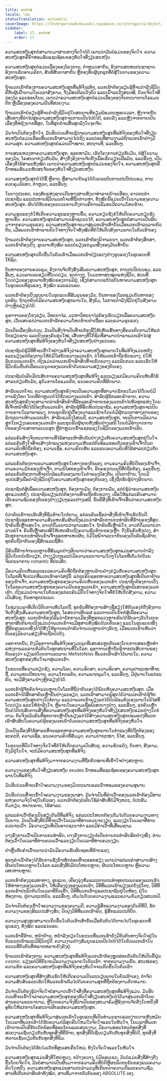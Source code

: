 ```yaml
---
title: ລາປາສ
locale: lao
statusTranslation: automatic
coverImage: https://lhvmrqwrcowdvduuaukz.supabase.co/storage/v1/object/public/strapi-uploads/small_cover-educacion-fundamental.webp-2d51a7828a2b1309555be27f7e2a61a0.webp
sidebar:
    label: 17. ລາປາສ
    order: 17
---
```

ຄວາມສະຫງົບສຸກບໍ່ສາມາດມາຜ່ານທາງຈິດໃຈໄດ້ ເພາະວ່າມັນບໍ່ແມ່ນຂອງຈິດໃຈ. ຄວາມສະຫງົບສຸກຄືນ້ຳຫອມອັນແຊບຊ້ອຍຂອງຫົວໃຈທີ່ງຽບສະຫງົບ.

ຄວາມສະຫງົບສຸກບໍ່ແມ່ນເລື່ອງຂອງໂຄງການ, ຕຳຫຼວດສາກົນ, ອົງການສະຫະປະຊາຊາດ. ອົງການລັດອາເມຣິກາ, ສົນທິສັນຍາສາກົນ ຫຼືກອງທັບຜູ້ບຸກລຸກທີ່ຕໍ່ສູ້ໃນນາມຂອງຄວາມສະຫງົບສຸກ.

ຖ້າພວກເຮົາຕ້ອງການຄວາມສະຫງົບສຸກທີ່ແທ້ຈິງແທ້ໆ, ພວກເຮົາຕ້ອງຮຽນຮູ້ທີ່ຈະດຳລົງຊີວິດຄືກັບຜູ້ເຝົ້າຍາມໃນເວລາສົງຄາມ, ຈົ່ງມີສະຕິລະວັງຕົວ ແລະເຝົ້າລະວັງສະເໝີ, ດ້ວຍຈິດໃຈທີ່ວ່ອງໄວ ແລະອ່ອນໂຍນ, ເພາະວ່າຄວາມສະຫງົບສຸກບໍ່ແມ່ນເລື່ອງຂອງຈິນຕະນາການໂຣແມນຕິກ ຫຼືເລື່ອງຂອງຄວາມຝັນທີ່ສວຍງາມ.

ຖ້າພວກເຮົາບໍ່ຮຽນຮູ້ທີ່ຈະດຳລົງຊີວິດຢູ່ໃນສະພາບທີ່ກຽມພ້ອມຕະຫຼອດເວລາ, ຫຼັງຈາກນັ້ນເສັ້ນທາງທີ່ນຳໄປສູ່ຄວາມສະຫງົບສຸກຈະກາຍເປັນໄປບໍ່ໄດ້, ແຄບລົງ ແລະຫຼັງຈາກກາຍເປັນເລື່ອງທີ່ຫຍຸ້ງຍາກທີ່ສຸດ, ໃນທີ່ສຸດກໍຈະສິ້ນສຸດລົງໃນຈຸດຈົບ.

ມັນຈຳເປັນຕ້ອງເຂົ້າໃຈ, ມັນຮີບດ່ວນທີ່ຈະຮູ້ວ່າຄວາມສະຫງົບສຸກທີ່ແທ້ຈິງຂອງຫົວໃຈທີ່ງຽບສະຫງົບບໍ່ແມ່ນເຮືອນທີ່ພວກເຮົາສາມາດໄປເຖິງ ແລະບ່ອນທີ່ສາວງາມລໍຖ້າພວກເຮົາຢ່າງມີຄວາມສຸກ. ຄວາມສະຫງົບສຸກບໍ່ແມ່ນເປົ້າໝາຍ, ສະຖານທີ່, ແລະອື່ນໆ.

ການສະແຫວງຫາຄວາມສະຫງົບສຸກ, ຊອກຫາມັນ, ເຮັດໂຄງການກ່ຽວກັບມັນ, ຕໍ່ສູ້ໃນນາມຂອງມັນ, ໂຄສະນາກ່ຽວກັບມັນ, ສ້າງຕັ້ງອົງການຈັດຕັ້ງເພື່ອເຮັດວຽກເພື່ອມັນ, ແລະອື່ນໆ, ເປັນເລື່ອງທີ່ໄຮ້ສາລະທັງໝົດ ເພາະວ່າຄວາມສະຫງົບສຸກບໍ່ແມ່ນຂອງຈິດໃຈ, ຄວາມສະຫງົບສຸກຄືນ້ຳຫອມອັນມະຫັດສະຈັນຂອງຫົວໃຈທີ່ງຽບສະຫງົບ.

ຄວາມສະຫງົບສຸກບໍ່ໄດ້ຊື້ ຫຼືຂາຍ ຫຼືສາມາດບັນລຸໄດ້ດ້ວຍລະບົບການປະນີປະນອມ, ການຄວບຄຸມພິເສດ, ຕຳຫຼວດ, ແລະອື່ນໆ.

ໃນບາງປະເທດ, ກອງທັບແຫ່ງຊາດເດີນທາງຜ່ານທົ່ງນາທຳລາຍບ້ານເຮືອນ, ຄາດຕະກຳປະຊາຊົນ ແລະປະຫານຊີວິດພວກໂຈນທີ່ຖືກກ່າວຫາ, ທັງໝົດນີ້ແມ່ນເວົ້າໃນນາມຂອງຄວາມສະຫງົບສຸກ. ຜົນໄດ້ຮັບຂອງຂະບວນການດັ່ງກ່າວຄືການເພີ່ມທະວີຄວາມໂຫດຮ້າຍ.

ຄວາມຮຸນແຮງກໍ່ໃຫ້ເກີດຄວາມຮຸນແຮງຫຼາຍຂຶ້ນ, ຄວາມກຽດຊັງກໍ່ໃຫ້ເກີດຄວາມກຽດຊັງຫຼາຍຂຶ້ນ. ຄວາມສະຫງົບສຸກບໍ່ສາມາດເອົາຊະນະໄດ້, ຄວາມສະຫງົບສຸກບໍ່ສາມາດເປັນຜົນມາຈາກຄວາມຮຸນແຮງ. ຄວາມສະຫງົບສຸກຈະມາສູ່ພວກເຮົາເທົ່ານັ້ນເມື່ອພວກເຮົາລະລາຍຕົວຕົນ, ເມື່ອພວກເຮົາທຳລາຍປັດໃຈທາງຈິດໃຈທັງໝົດທີ່ກໍ່ໃຫ້ເກີດສົງຄາມພາຍໃນຕົວເຮົາເອງ.

ຖ້າພວກເຮົາຕ້ອງການຄວາມສະຫງົບສຸກ, ພວກເຮົາຕ້ອງພິຈາລະນາ, ພວກເຮົາຕ້ອງສຶກສາ, ພວກເຮົາຕ້ອງເບິ່ງ, ຮູບພາບທັງໝົດ ແລະບໍ່ພຽງແຕ່ມູມໜຶ່ງຂອງມັນເທົ່ານັ້ນ.

ຄວາມສະຫງົບສຸກເກີດຂຶ້ນໃນຕົວເຮົາເມື່ອພວກເຮົາປ່ຽນແປງຢ່າງຮຸນແຮງໃນຮູບແບບທີ່ໃກ້ຊິດ.

ບັນຫາຂອງການຄວບຄຸມ, ອົງການຈັດຕັ້ງສົ່ງເສີມຄວາມສະຫງົບສຸກ, ການປະນີປະນອມ, ແລະອື່ນໆ, ແມ່ນລາຍລະອຽດທີ່ໂດດດ່ຽວ, ຈຸດຕ່າງໆ, ໃນມະຫາສະໝຸດແຫ່ງຊີວິດ, ສ່ວນທີ່ໂດດດ່ຽວຂອງຮູບພາບທັງໝົດຂອງການມີຢູ່, ເຊິ່ງບໍ່ສາມາດແກ້ໄຂບັນຫາຄວາມສະຫງົບສຸກໃນຮູບແບບທີ່ຮຸນແຮງ, ທັງໝົດ ແລະແນ່ນອນ.

ພວກເຮົາຕ້ອງເບິ່ງຮູບພາບໃນຮູບແບບທີ່ສົມບູນຂອງມັນ, ບັນຫາຂອງໂລກແມ່ນບັນຫາຂອງບຸກຄົນ; ຖ້າບຸກຄົນບໍ່ມີຄວາມສະຫງົບສຸກພາຍໃນ, ສັງຄົມ, ໂລກຈະດຳລົງຊີວິດຢູ່ໃນສົງຄາມຢ່າງຫຼີກລ່ຽງບໍ່ໄດ້.

ຄູອາຈານຂອງໂຮງຮຽນ, ວິທະຍາໄລ, ມະຫາວິທະຍາໄລຕ້ອງເຮັດວຽກເພື່ອຄວາມສະຫງົບສຸກ, ເວັ້ນເສຍແຕ່ວ່າພວກເຂົາຮັກຄວາມໂຫດຮ້າຍປ່າເຖື່ອນ ແລະຄວາມຮຸນແຮງ.

ມັນເປັນເລື່ອງຮີບດ່ວນ, ມັນເປັນສິ່ງຈຳເປັນທີ່ຈະຕ້ອງຊີ້ໃຫ້ເຫັນເສັ້ນທາງທີ່ຄວນຕິດຕາມໃຫ້ແກ່ນັກຮຽນຊາຍ ແລະຍິງຂອງຄົນຮຸ່ນໃໝ່, ເສັ້ນທາງທີ່ໃກ້ຊິດທີ່ສາມາດນຳພາພວກເຮົາໄປສູ່ຄວາມສະຫງົບສຸກທີ່ແທ້ຈິງຂອງຫົວໃຈທີ່ງຽບສະຫງົບຢ່າງແນ່ນອນ.

ປະຊາຊົນບໍ່ຮູ້ວິທີທີ່ຈະເຂົ້າໃຈຢ່າງແທ້ຈິງວ່າຄວາມສະຫງົບສຸກພາຍໃນທີ່ແທ້ຈິງແມ່ນຫຍັງ ແລະພຽງແຕ່ຕ້ອງການໃຫ້ບໍ່ມີໃຜຂັດຂວາງພວກເຂົາ, ບໍ່ໃຫ້ພວກເຂົາຖືກຂັດຂວາງ, ບໍ່ໃຫ້ລົບກວນພວກເຂົາ, ເຖິງແມ່ນວ່າພວກເຂົາເອົາສິດທີ່ຈະຂັດຂວາງ ແລະລົບກວນ ແລະເຮັດໃຫ້ຊີວິດຂົມຂື່ນຕໍ່ເພື່ອນມະນຸດຂອງພວກເຂົາດ້ວຍຄວາມສ່ຽງຂອງຕົນເອງ.

ປະຊາຊົນບໍ່ເຄີຍມີປະສົບການຄວາມສະຫງົບສຸກທີ່ແທ້ຈິງ ແລະພຽງແຕ່ມີຄວາມຄິດເຫັນທີ່ໄຮ້ສາລະກ່ຽວກັບມັນ, ອຸດົມການໂຣແມນຕິກ, ແນວຄວາມຄິດທີ່ຜິດພາດ.

ສຳລັບພວກໂຈນ, ຄວາມສະຫງົບສຸກຄົງຈະເປັນຄວາມສຸກທີ່ສາມາດລັກຂະໂມຍໄດ້ໂດຍບໍ່ມີການລົງໂທດ ໂດຍທີ່ຕຳຫຼວດບໍ່ໄດ້ຂັດຂວາງພວກເຂົາ. ສໍາລັບຜູ້ລັກລອບຄ້າຂາຍ, ຄວາມສະຫງົບສຸກຄົງຈະສາມາດນໍາເອົາສິນຄ້າທີ່ລັກລອບຄ້າຂາຍຂອງພວກເຂົາໄປທົ່ວທຸກແຫ່ງ ໂດຍທີ່ເຈົ້າຫນ້າທີ່ບໍ່ໄດ້ປ້ອງກັນພວກເຂົາ. ສໍາລັບຜູ້ທີ່ອຶດຫິວປະຊາຊົນ, ຄວາມສະຫງົບສຸກຈະເປັນການຂາຍໃນລາຄາແພງ, ການຂູດຮີດຢູ່ເບື້ອງຂວາແລະຊ້າຍໂດຍບໍ່ມີຜູ້ກວດກາທາງການຂອງລັດຖະບານຫ້າມພວກເຂົາ. ສໍາລັບແມ່ຍິງໂສເພນີ, ຄວາມສະຫງົບສຸກ, ຈະເປັນການມີຄວາມສຸກໃນຕຽງນອນຂອງພວກເຂົາ ແລະຂູດຮີດຜູ້ຊາຍທັງໝົດຢ່າງເສລີ ໂດຍບໍ່ມີອຳນາດການປົກຄອງດ້ານສາທາລະນະສຸກ ຫຼືຕຳຫຼວດເຂົ້າແຊກແຊງໃນຊີວິດຂອງພວກເຂົາເລີຍ.

ແຕ່ລະຄົນສ້າງຈິນຕະນາການທີ່ໄຮ້ສາລະຫ້າສິບພັນຢ່າງກ່ຽວກັບຄວາມສະຫງົບສຸກຢູ່ໃນໃຈ. ແຕ່ລະຄົນຕັ້ງໃຈທີ່ຈະສ້າງກຳແພງແຫ່ງຄວາມເຫັນແກ່ຕົວອ້ອມຮອບຕົວຂອງເຂົາເຈົ້າດ້ວຍຄວາມຄິດທີ່ບໍ່ຖືກຕ້ອງ, ຄວາມເຊື່ອ, ຄວາມຄິດເຫັນ ແລະແນວຄວາມຄິດທີ່ໄຮ້ສາລະກ່ຽວກັບຄວາມສະຫງົບສຸກ.

ແຕ່ລະຄົນຕ້ອງການຄວາມສະຫງົບສຸກໃນທາງຂອງຕົນເອງ, ຕາມຄວາມຄິດທີ່ບໍ່ດີຂອງເຂົາເຈົ້າ, ຕາມຄວາມມັກຂອງເຂົາເຈົ້າ, ຕາມນິໄສຂອງເຂົາເຈົ້າ, ຮີດຄອງປະເພນີທີ່ບໍ່ຖືກຕ້ອງ, ແລະອື່ນໆ. ແຕ່ລະຄົນຕ້ອງການທີ່ຈະປິດລ້ອມຕົວເອງພາຍໃນກຳແພງປ້ອງກັນ, ເປັນຕາຢ້ານ, ໂດຍມີຈຸດປະສົງເພື່ອດຳລົງຊີວິດຢູ່ໃນຄວາມສະຫງົບສຸກຂອງຕົນເອງ, ເຊິ່ງຖືກຮັບຮູ້ຢ່າງຜິດພາດ.

ປະຊາຊົນຕໍ່ສູ້ເພື່ອຄວາມສະຫງົບສຸກ, ຕ້ອງການມັນ, ຕ້ອງການມັນ, ແຕ່ບໍ່ຮູ້ວ່າຄວາມສະຫງົບສຸກແມ່ນຫຍັງ. ປະຊາຊົນພຽງແຕ່ບໍ່ຕ້ອງການທີ່ຈະຖືກຂັດຂວາງ, ເພື່ອໃຫ້ແຕ່ລະຄົນສາມາດເຮັດຄວາມຊົ່ວຂອງຕົນເອງຢ່າງງຽບໆແລະຢ່າງເສລີ. ນັ້ນຄືສິ່ງທີ່ເຂົາເຈົ້າເອີ້ນວ່າຄວາມສະຫງົບສຸກ.

ບໍ່ວ່າຄົນເຮົາຈະເຮັດສິ່ງທີ່ຊົ່ວຮ້າຍໃດກໍ່ຕາມ, ແຕ່ລະຄົນເຊື່ອວ່າສິ່ງທີ່ເຂົາເຈົ້າເຮັດນັ້ນດີ. ປະຊາຊົນຊອກຫາຄວາມສົມເຫດສົມຜົນເຖິງແມ່ນວ່າສໍາລັບການກະທໍາຜິດທີ່ຮ້າຍແຮງທີ່ສຸດ. ຖ້າຄົນຂີ້ເຫຼົ້າເສຍໃຈ, ລາວກໍ່ດື່ມເພາະວ່າລາວເສຍໃຈ. ຖ້າຄົນຂີ້ເຫຼົ້າພໍໃຈ, ລາວກໍ່ດື່ມເພາະວ່າລາວພໍໃຈ. ຄົນຂີ້ເຫຼົ້າສະເໝີໃຫ້ເຫດຜົນເຖິງຄວາມຊົ່ວຮ້າຍຂອງເຫຼົ້າ. ດັ່ງນັ້ນຄົນທັງປວງ, ສໍາລັບທຸກການກະທໍາຜິດເຂົາເຈົ້າຊອກຫາເຫດຜົນ, ບໍ່ມີໃຜພິຈາລະນາຕົນເອງເປັນຄົນຊົ່ວຮ້າຍ, ທຸກຄົນຖືວ່າຕົນເອງຊື່ສັດແລະຊື່ສັດ.

ມີຄົນຂີ້ຄ້ານຈໍານວນຫຼາຍທີ່ສົມມຸດຢ່າງຜິດພາດວ່າຄວາມສະຫງົບສຸກແມ່ນສາມາດດໍາລົງຊີວິດໂດຍບໍ່ເຮັດວຽກ, ຢ່າງງຽບໆແລະບໍ່ມີຄວາມພະຍາຍາມໃດໆໃນໂລກທີ່ເຕັມໄປດ້ວຍຈິນຕະນາການ romantic ທີ່ປະເສີດ.

ມີຄວາມຄິດເຫັນແລະແນວຄວາມຄິດທີ່ບໍ່ຖືກຕ້ອງຫຼາຍລ້ານຢ່າງກ່ຽວກັບຄວາມສະຫງົບສຸກ. ໃນໂລກທີ່ເຈັບປວດທີ່ພວກເຮົາອາໄສຢູ່ນີ້: ແຕ່ລະຄົນຊອກຫາຄວາມສະຫງົບສຸກທີ່ເປັນຕາຢ້ານຂອງເຂົາເຈົ້າ, ຄວາມສະຫງົບສຸກຂອງຄວາມຄິດເຫັນຂອງພວກເຂົາ. ປະຊາຊົນຕ້ອງການເບິ່ງໃນໂລກຄວາມສະຫງົບສຸກຂອງຄວາມຝັນຂອງພວກເຂົາ, ຄວາມສະຫງົບສຸກພິເສດຂອງພວກເຂົາ, ເຖິງແມ່ນວ່າພາຍໃນຕົວເອງແຕ່ລະຄົນມີປັດໃຈທາງຈິດໃຈທີ່ກໍ່ໃຫ້ເກີດສົງຄາມ, ຄວາມເປັນສັດຕູ, ບັນຫາທຸກປະເພດ.

ໃນຊ່ວງເວລາທີ່ເກີດວິກິດການທົ່ວໂລກນີ້, ທຸກຄົນທີ່ຕ້ອງການສ້າງຊື່ສຽງໃຫ້ຕົນເອງກໍ່ຕັ້ງອົງການຈັດຕັ້ງສົ່ງເສີມຄວາມສະຫງົບສຸກ, ໂຄສະນາເຜີຍແຜ່ ແລະກາຍເປັນນັກຕໍ່ສູ້ເພື່ອຄວາມສະຫງົບສຸກ. ພວກເຮົາຕ້ອງບໍ່ລືມວ່ານັກການເມືອງທີ່ຫຼອກລວງຫຼາຍຄົນໄດ້ຮັບລາງວັນໂນເບນສາຂາສັນຕິພາບເຖິງແມ່ນວ່າພວກເຂົາຈະມີສຸສານທັງໝົດດ້ວຍຕົນເອງ ແລະໃນຮູບແບບໜຶ່ງ ຫຼືອີກຮູບແບບໜຶ່ງກໍ່ໄດ້ສັ່ງໃຫ້ຄາດຕະກຳຄົນຈໍານວນຫຼາຍຢ່າງລັບໆ, ເມື່ອພວກເຂົາເຫັນວ່າຕົນເອງມີຄວາມສ່ຽງທີ່ຈະຖືກປິດບັງ.

ນອກຈາກນັ້ນ, ຍັງມີຄູອາຈານທີ່ແທ້ຈິງຂອງມະນຸດທີ່ເສຍສະຫຼະຕົນເອງໂດຍການສອນຫຼັກທຳແຫ່ງການລະລາຍຕົວຕົນໃນທຸກສະຖານທີ່ໃນໂລກ. ຄູອາຈານເຫຼົ່ານັ້ນຮູ້ຈາກປະສົບການຂອງຕົນເອງວ່າ ພຽງແຕ່ໂດຍການລະລາຍ Mefistófeles ທີ່ພວກເຮົາເອົາໄວ້ພາຍໃນ, ຄວາມສະຫງົບສຸກຂອງຫົວໃຈມາສູ່ພວກເຮົາ.

ໃນຂະນະທີ່ຄວາມກຽດຊັງ, ຄວາມໂລບ, ຄວາມອິດສາ, ຄວາມອິດສາ, ຄວາມປາຖະໜາທີ່ຈະຊື້, ຄວາມທະເຍີທະຍານ, ຄວາມໂກດແຄ້ນ, ຄວາມພາກພູມໃຈ, ແລະອື່ນໆ, ມີຢູ່ພາຍໃນແຕ່ລະຄົນ, ຈະມີສົງຄາມຢ່າງຫຼີກລ່ຽງບໍ່ໄດ້.

ພວກເຮົາຮູ້ຈັກຄົນຈໍານວນຫຼາຍໃນໂລກທີ່ຖືວ່າຕົນເອງໄດ້ພົບເຫັນຄວາມສະຫງົບສຸກ. ເມື່ອພວກເຮົາໄດ້ສຶກສາຄົນເຫຼົ່ານັ້ນຢ່າງລະອຽດ, ພວກເຮົາສາມາດພິສູດໄດ້ວ່າພວກເຂົາບໍ່ຮູ້ຈັກຄວາມສະຫງົບສຸກຢ່າງໃດກໍ່ຕາມ ແລະວ່າພວກເຂົາພຽງແຕ່ໄດ້ປິດລ້ອມຕົວເອງພາຍໃນນິໄສທີ່ໂດດດ່ຽວ ແລະໃຫ້ກຳລັງໃຈ, ຫຼືພາຍໃນຄວາມເຊື່ອພິເສດບາງຢ່າງ, ແລະອື່ນໆ, ແຕ່ຄົນເຫຼົ່ານັ້ນບໍ່ໄດ້ປະສົບການສິ່ງທີ່ຄວາມສະຫງົບສຸກທີ່ແທ້ຈິງຂອງຫົວໃຈທີ່ງຽບສະຫງົບແມ່ນຢ່າງໃດກໍ່ຕາມ. ຕົວຈິງແລ້ວຄົນທີ່ທຸກຍາກເຫຼົ່ານັ້ນພຽງແຕ່ໄດ້ສ້າງຄວາມສະຫງົບສຸກປອມແປງທີ່ພວກເຂົາສັບສົນໃນຄວາມບໍ່ຮູ້ຂອງພວກເຂົາດ້ວຍຄວາມສະຫງົບສຸກທີ່ແທ້ຈິງຂອງຫົວໃຈ.

ມັນເປັນເລື່ອງທີ່ໄຮ້ສາລະທີ່ຈະຊອກຫາຄວາມສະຫງົບສຸກພາຍໃນກຳແພງທີ່ບໍ່ຖືກຕ້ອງຂອງອະຄະຕິ, ຄວາມເຊື່ອ, ແນວຄວາມຄິດທີ່ສົມມຸດ, ຄວາມປາຖະໜາ, ນິໄສ, ແລະອື່ນໆ.

ໃນຂະນະທີ່ປັດໃຈທາງຈິດໃຈທີ່ກໍ່ໃຫ້ເກີດຄວາມເປັນສັດຕູ, ຄວາມຂັດແຍ້ງ, ບັນຫາ, ສົງຄາມ, ຍັງມີຢູ່ໃນໃຈ, ຈະບໍ່ມີຄວາມສະຫງົບສຸກທີ່ແທ້ຈິງ.

ຄວາມສະຫງົບສຸກທີ່ແທ້ຈິງມາຈາກຄວາມງາມທີ່ຖືກກົດໝາຍທີ່ເຂົ້າໃຈຢ່າງສະຫຼາດ.

ຄວາມງາມຂອງຫົວໃຈທີ່ງຽບສະຫງົບ exudes ນ້ໍາຫອມທີ່ແຊບຊ້ອຍຂອງຄວາມສະຫງົບສຸກພາຍໃນທີ່ແທ້ຈິງ.

ມັນຮີບດ່ວນທີ່ຈະເຂົ້າໃຈຄວາມງາມຂອງມິດຕະພາບແລະນ້ໍາຫອມຂອງຄວາມສຸພາບ.

ມັນຮີບດ່ວນທີ່ຈະເຂົ້າໃຈຄວາມງາມຂອງພາສາ. ມັນຈຳເປັນທີ່ຄຳເວົ້າຂອງພວກເຮົາຕ້ອງມີສານແຫ່ງຄວາມຈິງໃຈຢູ່ໃນຕົວເອງ. ພວກເຮົາຕ້ອງບໍ່ເຄີຍໃຊ້ຄໍາສັບທີ່ບໍ່ມີຈັງຫວະ, ບໍ່ປະສົມກົມກຽວ, ຫຍາບຄາຍ, ໄຮ້ສາລະ.

ແຕ່ລະຄຳເວົ້າຕ້ອງເປັນສຽງດົນຕີທີ່ແທ້ຈິງ, ແຕ່ລະປະໂຫຍກຕ້ອງເຕັມໄປດ້ວຍຄວາມງາມທາງວິນຍານ. ມັນເປັນສິ່ງທີ່ບໍ່ດີທີ່ຈະເວົ້າໃນເວລາທີ່ທ່ານຄວນຈະງຽບ, ແລະງຽບໃນເວລາທີ່ທ່ານຄວນຈະເວົ້າ. ມີຄວາມງຽບທີ່ເປັນອາດຊະຍາກຳ ແລະມີຄຳເວົ້າທີ່ເສື່ອມຊາມ.

ບາງຄັ້ງການເວົ້າເປັນການກະທຳຜິດ, ບາງຄັ້ງການງຽບກໍເປັນການກະທຳຜິດອີກຢ່າງໜຶ່ງ. ທ່ານຕ້ອງເວົ້າໃນເວລາທີ່ທ່ານຄວນເວົ້າແລະງຽບໃນເວລາທີ່ທ່ານຄວນງຽບ.

ຢ່າຫຼິ້ນກັບຄໍາເວົ້າເພາະວ່າມັນມີຄວາມຮັບຜິດຊອບທີ່ຮ້າຍແຮງ.

ທຸກໆຄຳເວົ້າຕ້ອງໄດ້ຮັບການຊັ່ງນໍ້າໜັກກ່ອນທີ່ຈະອອກສຽງ ເພາະວ່າແຕ່ລະຄໍາສາມາດສ້າງຜົນປະໂຫຍດຫຼາຍໃນໂລກ ແລະສິ່ງທີ່ບໍ່ມີປະໂຫຍດຫຼາຍ, ຜົນປະໂຫຍດຫຼາຍ ຫຼືຄວາມເສຍຫາຍຫຼາຍ.

ພວກເຮົາຕ້ອງດູແລທ່າທາງ, ຮູບແບບ, ເຄື່ອງນຸ່ງຫົ່ມແລະການກະທໍາທຸກປະເພດຂອງພວກເຮົາ. ໃຫ້ທ່າທາງຂອງພວກເຮົາ, ໃຫ້ເຄື່ອງນຸ່ງຂອງພວກເຮົາ, ວິທີທີ່ພວກເຮົາພຽງແຕ່ນັ່ງຢູ່ໂຕະ, ວິທີທີ່ພວກເຮົາປະພຶດຕົວໃນເວລາທີ່ກິນເຂົ້າ, ວິທີທີ່ພວກເຮົາດູແລປະຊາຊົນຢູ່ໃນຫ້ອງ, ຢູ່ໃນຫ້ອງການ, ຢູ່ຕາມຖະຫນົນ, ແລະອື່ນໆ, ເຕັມໄປດ້ວຍຄວາມງາມແລະຄວາມກົມກຽວສະເຫມີ.

ມັນຈຳເປັນຕ້ອງເຂົ້າໃຈຄວາມງາມຂອງຄວາມດີ, ຄວາມຮູ້ສຶກຄວາມງາມຂອງດົນຕີທີ່ດີ, ຮັກຄວາມງາມຂອງສິລະປະສ້າງສັນ, ປັບປຸງວິທີທີ່ພວກເຮົາຄິດ, ຮູ້ສຶກແລະປະຕິບັດ.

ຄວາມງາມສູງສຸດສາມາດເກີດຂຶ້ນໃນຕົວເຮົາເທົ່ານັ້ນເມື່ອຕົວຕົນໄດ້ຕາຍໄປໃນຮູບແບບທີ່ຮຸນແຮງ, ທັງໝົດ ແລະແນ່ນອນ.

ພວກເຮົາຂີ້ຮ້າຍ, ຫນ້າຢ້ານ, ຫນ້າລັງກຽດໃນຂະນະທີ່ພວກເຮົາຍັງມີຕົວຕົນທາງຈິດໃຈຢູ່ໃນຕົວພວກເຮົາແລະມີຊີວິດຢູ່ດີ. ຄວາມງາມຢ່າງສົມບູນແມ່ນເປັນໄປບໍ່ໄດ້ໃນຕົວພວກເຮົາໃນຂະນະທີ່ຕົວຕົນທີ່ຫລາກຫລາຍຍັງຄົງຢູ່.

ຖ້າພວກເຮົາຕ້ອງການ. ຄວາມສະຫງົບສຸກທີ່ແທ້ຈິງພວກເຮົາຕ້ອງຫຼຸດຜ່ອນຕົວຕົນໃຫ້ເປັນຂີ້ຝຸ່ນ cosmic. ພຽງແຕ່ວິທີນັ້ນຈະມີຄວາມງາມພາຍໃນຕົວເຮົາ. ຈາກຄວາມງາມນັ້ນ, ສະເໜ່ຂອງຄວາມຮັກ ແລະຄວາມສະຫງົບສຸກທີ່ແທ້ຈິງຂອງຫົວໃຈຈະເກີດຂຶ້ນໃນຕົວເຮົາ

ຄວາມສະຫງົບສຸກທີ່ສ້າງສັນເຮັດໃຫ້ເກີດຄວາມເປັນລະບຽບພາຍໃນຕົວເຮົາເອງ, ກໍາຈັດຄວາມສັບສົນແລະເຮັດໃຫ້ພວກເຮົາເຕັມໄປດ້ວຍຄວາມສຸກທີ່ຖືກຕ້ອງຕາມກົດຫມາຍ.

ມັນຈຳເປັນຕ້ອງຮູ້ວ່າຈິດໃຈບໍ່ສາມາດເຂົ້າໃຈສິ່ງທີ່ຄວາມສະຫງົບສຸກທີ່ແທ້ຈິງແມ່ນ. ມັນຮີບດ່ວນທີ່ຈະເຂົ້າໃຈວ່າຄວາມສະຫງົບສຸກຂອງຫົວໃຈທີ່ງຽບສະຫງົບບໍ່ໄດ້ມາສູ່ພວກເຮົາໂດຍຜ່ານຄວາມພະຍາຍາມ, ຫຼືໂດຍຄວາມຈິງທີ່ວ່າເປັນຂອງສະມາຄົມຫຼືອົງການຈັດຕັ້ງໃດຫນຶ່ງທີ່ອຸທິດໃຫ້ແກ່ການໂຄສະນາເຜີຍແຜ່ຄວາມສະຫງົບສຸກ.

ຄວາມສະຫງົບສຸກທີ່ແທ້ຈິງມາສູ່ພວກເຮົາໃນຮູບແບບທີ່ເປັນທໍາມະຊາດແລະງ່າຍດາຍທັງຫມົດໃນເວລາທີ່ພວກເຮົາໄດ້ຮັບຄວາມບໍລິສຸດຄືນໃຫມ່ໃນຈິດໃຈແລະໃນຫົວໃຈ, ໃນເວລາທີ່ພວກເຮົາກາຍເປັນຄືກັບເດັກນ້ອຍທີ່ອ່ອນໂຍນແລະສວຍງາມ, ມີຄວາມອ່ອນໄຫວຕໍ່ທຸກສິ່ງທີ່ສວຍງາມເຊັ່ນດຽວກັນກັບທຸກສິ່ງທີ່ຂີ້ຮ້າຍ, ທຸກສິ່ງທີ່ດີເຊັ່ນດຽວກັນກັບທຸກສິ່ງທີ່ບໍ່ດີ, ທຸກສິ່ງທີ່ຫວານເຊັ່ນດຽວກັນກັບທຸກສິ່ງທີ່ຂົມ.

ມັນຈໍາເປັນຕ້ອງໄດ້ຮັບໄວເດັກທີ່ສູນເສຍຄືນໃຫມ່, ທັງໃນຈິດໃຈແລະໃນຫົວໃຈ.

ຄວາມສະຫງົບສຸກແມ່ນສິ່ງທີ່ໃຫຍ່ຫຼວງ, ກວ້າງຂວາງ, ບໍ່ມີຂອບເຂດ, ມັນບໍ່ແມ່ນສິ່ງທີ່ສ້າງຕັ້ງຂຶ້ນໂດຍຈິດໃຈ, ມັນບໍ່ສາມາດເປັນຜົນມາຈາກຄວາມຄິດທີ່ບໍ່ດີຫຼືຜະລິດຕະພັນຂອງແນວຄວາມຄິດໃດຫນຶ່ງ. ຄວາມສະຫງົບສຸກແມ່ນສານປະລໍາມະນູທີ່ເກີນກວ່າຄວາມດີແລະຄວາມຊົ່ວ, ສານທີ່ເກີນກວ່າສິນທໍາທັງໝົດ, ສານທີ່ມາຈາກຕົວຕົນຂອງ ABSOLUTE ເອງ.

